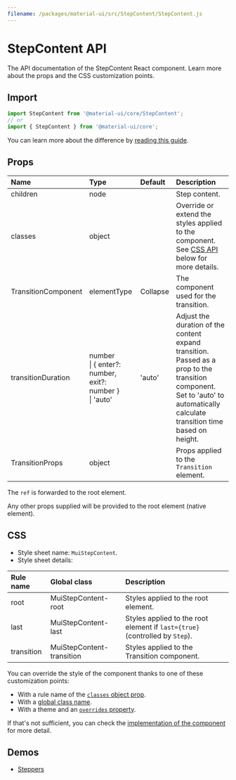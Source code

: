 ```yaml
---
filename: /packages/material-ui/src/StepContent/StepContent.js
---
```



<!--- This documentation is automatically generated, do not try to edit it. -->

# StepContent API

<p className="description">The API documentation of the StepContent React component. Learn more about the props and the CSS customization points.</p>

## Import

```js
import StepContent from '@material-ui/core/StepContent';
// or
import { StepContent } from '@material-ui/core';
```

You can learn more about the difference by [reading this guide](/guides/minimizing-bundle-size/).



## Props

| Name | Type | Default | Description |
|:-----|:-----|:--------|:------------|
| <span className="prop-name">children</span> | <span className="prop-type">node</span> |  | Step content. |
| <span className="prop-name">classes</span> | <span className="prop-type">object</span> |  | Override or extend the styles applied to the component. See [CSS API](#css) below for more details. |
| <span className="prop-name">TransitionComponent</span> | <span className="prop-type">elementType</span> | <span className="prop-default">Collapse</span> | The component used for the transition. |
| <span className="prop-name">transitionDuration</span> | <span className="prop-type">number<br />&#124;&nbsp;{ enter?: number, exit?: number }<br />&#124;&nbsp;'auto'</span> | <span className="prop-default">'auto'</span> | Adjust the duration of the content expand transition. Passed as a prop to the transition component.<br />Set to 'auto' to automatically calculate transition time based on height. |
| <span className="prop-name">TransitionProps</span> | <span className="prop-type">object</span> |  | Props applied to the `Transition` element. |

The `ref` is forwarded to the root element.

Any other props supplied will be provided to the root element (native element).

## CSS

- Style sheet name: `MuiStepContent`.
- Style sheet details:

| Rule name | Global class | Description |
|:-----|:-------------|:------------|
| <span className="prop-name">root</span> | <span className="prop-name">MuiStepContent-root</span> | Styles applied to the root element.
| <span className="prop-name">last</span> | <span className="prop-name">MuiStepContent-last</span> | Styles applied to the root element if `last={true}` (controlled by `Step`).
| <span className="prop-name">transition</span> | <span className="prop-name">MuiStepContent-transition</span> | Styles applied to the Transition component.

You can override the style of the component thanks to one of these customization points:

- With a rule name of the [`classes` object prop](/customization/components/#overriding-styles-with-classes).
- With a [global class name](/customization/components/#overriding-styles-with-global-class-names).
- With a theme and an [`overrides` property](/customization/globals/#css).

If that's not sufficient, you can check the [implementation of the component](https://github.com/mui-org/material-ui/blob/master/packages/material-ui/src/StepContent/StepContent.js) for more detail.

## Demos

- [Steppers](/components/steppers/)

